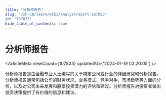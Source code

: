 ```yaml
---
title: "分析师报告"
slug: "/zh-CN/learn/wiki/analystreport-107833"
id: "107833"
hide_table_of_contents: true
---
```



<Breadcrumbs current="分析师报告" />

# 分析师报告

<ArticleMeta viewCount={107833} updatedAt={'2024-01-19 02:20:05'} />
<div className='border-solid border-b border-t-0 my-4 border-[var(--ifm-color-gray-300)]' />

分析师报告是由金融专业人士编写的关于特定公司或行业的详细研究和分析报告。分析师报告通常包括公司的财务状况、业务模式、竞争对手、市场趋势等方面的分析，以及对公司未来发展和股票投资潜力的评估和建议。分析师报告对投资者做出投资决策提供了有价值的信息和建议。
